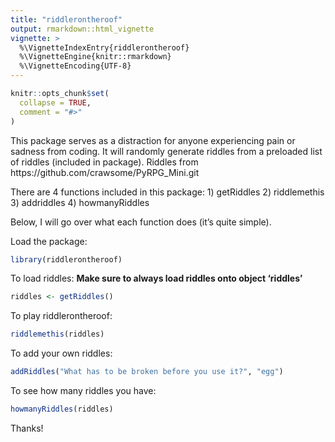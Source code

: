 ```yaml
---
title: "riddlerontheroof"
output: rmarkdown::html_vignette
vignette: >
  %\VignetteIndexEntry{riddlerontheroof}
  %\VignetteEngine{knitr::rmarkdown}
  %\VignetteEncoding{UTF-8}
---
```


```r
knitr::opts_chunk$set(
  collapse = TRUE,
  comment = "#>"
)
```

This package serves as a distraction for anyone experiencing pain or sadness from coding.
It will randomly generate riddles from a preloaded list of riddles (included in package).
Riddles from https://github.com/crawsome/PyRPG_Mini.git

There are 4 functions included in this package:
1) getRiddles
2) riddlemethis
3) addriddles
4) howmanyRiddles

Below, I will go over what each function does (it's quite simple).

Load the package:
```r
library(riddlerontheroof)
```

To load riddles:
**Make sure to always load riddles onto object 'riddles'**
```r
riddles <- getRiddles()
```

To play riddlerontheroof:
```r
riddlemethis(riddles)
```

To add your own riddles:
```r
addRiddles("What has to be broken before you use it?", "egg")
```

To see how many riddles you have:
```r
howmanyRiddles(riddles)
```

Thanks!